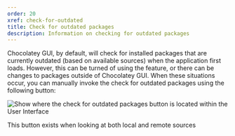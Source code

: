 ```yaml
---
order: 20
xref: check-for-outdated
title: Check for outdated packages
description: Information on checking for outdated packages
---
```


Chocolatey GUI, by default, will check for installed packages that are currently outdated (based on available sources) when the application first loads.  However, this can be turned of using the <Xref title="Prevent Automated Outdated Packages Check" value="prevent-automated-outdated-packages-check" /> feature, or there can be changes to packages outside of Chocolatey GUI.  When these situations occur, you can manually invoke the check for outdated packages using the following button:

![Show where the check for outdated packages button is located within the User Interface](/images/chocolatey-gui/user_interface_main-window_action_check-for-outdated.png "Show where the check for outdated packages button is located within the User Interface")

<Callout type="info">
    This button exists when looking at both local and remote sources
</Callout>
